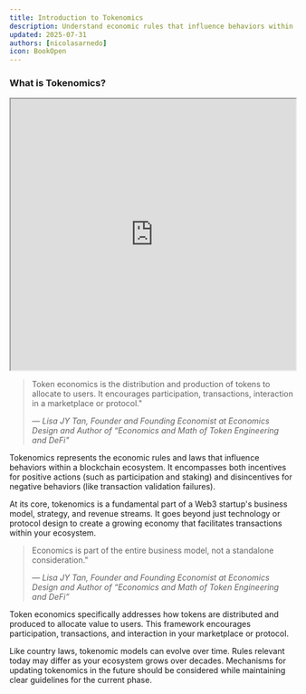 ```yaml
---
title: Introduction to Tokenomics
description: Understand economic rules that influence behaviors within blockchain ecosystems
updated: 2025-07-31
authors: [nicolasarnedo]
icon: BookOpen
---
```


### What is Tokenomics?

<div style={{ margin: '2rem 0' }}>
  <iframe 
    src="https://drive.google.com/file/d/1LoMfiJRoOekSDAywhirP_YVFNNfjREQ9/preview" 
    width="100%" 
    height="480" 
    allow="autoplay"
    style={{ border: 'none', borderRadius: '8px' }}
  ></iframe>
</div> 

<blockquote className="quote-card">
  <p>Token economics is the distribution and production of tokens to allocate to users. It encourages participation, transactions, interaction in a marketplace or protocol."</p>
  <cite>— Lisa JY Tan, Founder and Founding Economist at Economics Design and Author of “Economics and Math of Token Engineering and DeFi"</cite>
</blockquote>

Tokenomics represents the economic rules and laws that influence behaviors within a blockchain ecosystem. It encompasses both incentives for positive actions (such as participation and staking) and disincentives for negative behaviors (like transaction validation failures).

At its core, tokenomics is a fundamental part of a Web3 startup's business model, strategy, and revenue streams. It goes beyond just technology or protocol design to create a growing economy that facilitates transactions within your ecosystem.

<blockquote className="quote-card">
  <p>Economics is part of the entire business model, not a standalone consideration."</p>
  <cite>— Lisa JY Tan, Founder and Founding Economist at Economics Design and Author of “Economics and Math of Token Engineering and DeFi”</cite>
</blockquote>

Token economics specifically addresses how tokens are distributed and produced to allocate value to users. This framework encourages participation, transactions, and interaction in your marketplace or protocol.

Like country laws, tokenomic models can evolve over time. Rules relevant today may differ as your ecosystem grows over decades. Mechanisms for updating tokenomics in the future should be considered while maintaining clear guidelines for the current phase.
